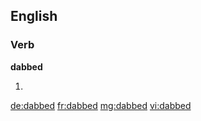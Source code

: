 ==English==

===Verb===
'''dabbed'''

# {{en-past of|dab}}

[[de:dabbed]]
[[fr:dabbed]]
[[mg:dabbed]]
[[vi:dabbed]]